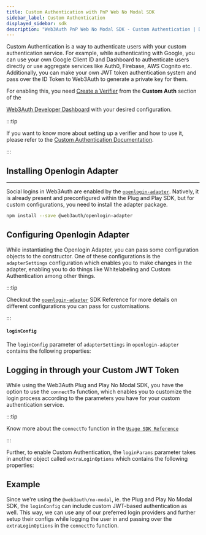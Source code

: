 ```yaml
---
title: Custom Authentication with PnP Web No Modal SDK
sidebar_label: Custom Authentication
displayed_sidebar: sdk
description: "Web3Auth PnP Web No Modal SDK - Custom Authentication | Documentation - Web3Auth"
---
```



Custom Authentication is a way to authenticate users with your custom authentication service. For example, while authenticating with Google, you can
use your own Google Client ID and Dashboard to authenticate users directly or use aggregate services like Auth0, Firebase, AWS Cognito etc.
Additionally, you can make your own JWT token authentication system and pass over the ID Token to Web3Auth to generate a private key for them.

For enabling this, you need [Create a Verifier](/auth-provider-setup/verifiers) from the **Custom Auth** section of the

[Web3Auth Developer Dashboard](https://dashboard.web3auth.io) with your desired configuration.

:::tip

If you want to know more about setting up a verifier and how to use it, please refer to the
[Custom Authentication Documentation](/pnp/features/custom-authentication).

:::

## Installing Openlogin Adapter

---

Social logins in Web3Auth are enabled by the [`openlogin-adapter`](/sdk/pnp/web/adapters/openlogin). Natively, it is already present and preconfigured
within the Plug and Play SDK, but for custom configurations, you need to install the adapter package.

```bash npm2yarn
npm install --save @web3auth/openlogin-adapter
```

## Configuring Openlogin Adapter

While instantiating the Openlogin Adapter, you can pass some configuration objects to the constructor. One of these configurations is the
`adapterSettings` configuration which enables you to make changes in the adapter, enabling you to do things like Whitelabeling and Custom
Authentication among other things.

:::tip

Checkout the [`openlogin-adapter`](/sdk/pnp/web/adapters/openlogin) SDK Reference for more details on different configurations you can pass for
customisations.

:::

#### `loginConfig`

The `loginConfig` parameter of `adapterSettings` in `openlogin-adapter` contains the following properties:

<LoginConfig />

## Logging in through your Custom JWT Token

While using the Web3Auth Plug and Play No Modal SDK, you have the option to use the `connectTo` function, which enables you to customize the login
process according to the parameters you have for your custom authentication service.

<ConnectTo />

:::tip

Know more about the `connectTo` function in the [`Usage SDK Reference`](/sdk/pnp/web/no-modal/usage#logging-in-the-user)

:::

Further, to enable Custom Authentication, the `loginParams` parameter takes in another object called `extraLoginOptions` which contains the following
properties:

<ExtraLoginOptions />

## Example

Since we're using the `@web3auth/no-modal`, ie. the Plug and Play No Modal SDK, the `loginConfig` can include custom JWT-based authentication as well.
This way, we can use any of our preferred login providers and further setup their configs while logging the user in and passing over the
`extraLoginOptions` in the `connectTo` function.

<CustomAuthenticationCoreExample />
<ConnectToExample />
